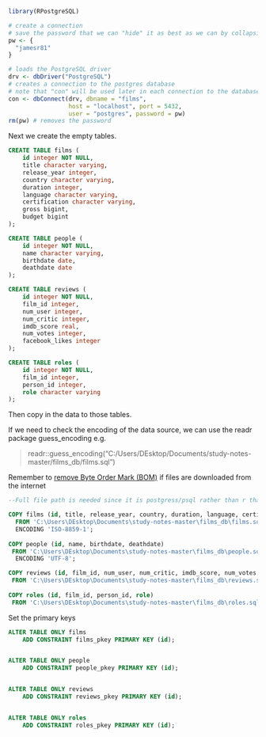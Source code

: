 ```r
library(RPostgreSQL)

# create a connection
# save the password that we can "hide" it as best as we can by collapsing it
pw <- {
  "jamesr81"
}

# loads the PostgreSQL driver
drv <- dbDriver("PostgreSQL")
# creates a connection to the postgres database
# note that "con" will be used later in each connection to the database
con <- dbConnect(drv, dbname = "films",
                 host = "localhost", port = 5432,
                 user = "postgres", password = pw)
rm(pw) # removes the password

```

Next we create the empty tables.

```sql
CREATE TABLE films (
    id integer NOT NULL,
    title character varying,
    release_year integer,
    country character varying,
    duration integer,
    language character varying,
    certification character varying,
    gross bigint,
    budget bigint
);

CREATE TABLE people (
    id integer NOT NULL,
    name character varying,
    birthdate date,
    deathdate date
);

CREATE TABLE reviews (
    id integer NOT NULL,
    film_id integer,
    num_user integer,
    num_critic integer,
    imdb_score real,
    num_votes integer,
    facebook_likes integer
);

CREATE TABLE roles (
    id integer NOT NULL,
    film_id integer,
    person_id integer,
    role character varying
);


```


Then copy in the data to those tables.

If we need to check the encoding of the data source, we can use the readr package guess_encoding e.g.

> readr::guess_encoding("C:/Users/DEsktop/Documents/study-notes-master/films_db/films.sql")

Remember to [remove Byte Order Mark (BOM)](https://stackoverflow.com/questions/48253089/copy-from-file-error-invalid-input-syntax-for-integer-%C3%AF-1) if files are downloaded from the internet

```sql

--Full file path is needed since it is postgress/psql rather than r that is reading the file

COPY films (id, title, release_year, country, duration, language, certification, gross, budget) 
  FROM 'C:\Users\DEsktop\Documents\study-notes-master\films_db\films.sql'
  ENCODING 'ISO-8859-1';
  
COPY people (id, name, birthdate, deathdate) 
 FROM 'C:\Users\DEsktop\Documents\study-notes-master\films_db\people.sql'
  ENCODING 'UTF-8';  

COPY reviews (id, film_id, num_user, num_critic, imdb_score, num_votes, facebook_likes) 
 FROM 'C:\Users\DEsktop\Documents\study-notes-master\films_db\reviews.sql';
  
COPY roles (id, film_id, person_id, role) 
 FROM 'C:\Users\DEsktop\Documents\study-notes-master\films_db\roles.sql';
```


Set the primary keys

```sql
ALTER TABLE ONLY films
    ADD CONSTRAINT films_pkey PRIMARY KEY (id);


ALTER TABLE ONLY people
    ADD CONSTRAINT people_pkey PRIMARY KEY (id);


ALTER TABLE ONLY reviews
    ADD CONSTRAINT reviews_pkey PRIMARY KEY (id);


ALTER TABLE ONLY roles
    ADD CONSTRAINT roles_pkey PRIMARY KEY (id);


```

